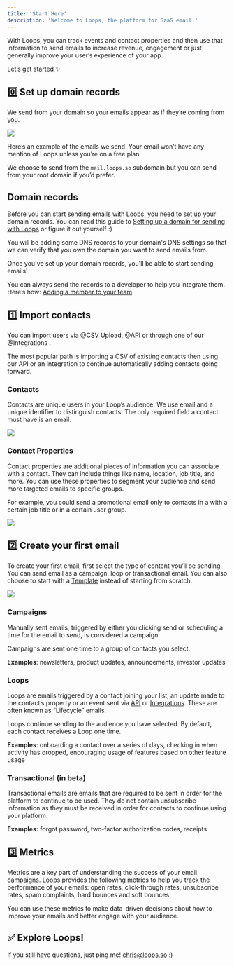 ```yaml
---
title: 'Start Here'
description: 'Welcome to Loops, the platform for SaaS email.'
---
```


With Loops, you can track events and contact properties and then use that information to send emails to increase revenue, engagement or just generally improve your user’s experience of your app.

Let’s get started ✨

## 0️⃣ Set up domain records

We send from your domain so your emails appear as if they’re coming from you.

![](/images/set-up-domain.png)

Here’s an example of the emails we send. Your email won’t have any mention of Loops unless you’re on a free plan.

We choose to send from the `mail.loops.so` subdomain but you can send from your root domain if you’d prefer.

## Domain records

Before you can start sending emails with Loops, you need to set up your domain records. You can read this guide to [Setting up a domain for sending with Loops](/deliverability/setting-domain) or figure it out yourself :)

You will be adding some DNS records to your domain's DNS settings so that we can verify that you own the domain you want to send emails from.

Once you've set up your domain records, you'll be able to start sending emails!

You can always send the records to a developer to help you integrate them. Here’s how: [Adding a member to your team](/account/adding-team-member)

## 1️⃣ Import contacts

You can import users via @CSV Upload, @API or through one of our @Integrations .

<Tip>
  The most popular path is importing a CSV of existing contacts then using our
  API or an Integration to continue automatically adding contacts going forward.
</Tip>

### Contacts

Contacts are unique users in your Loop’s audience. We use email and a unique identifier to distinguish contacts. The only required field a contact must have is an email.

<Frame caption="Contact email address pictured">
  <img src="/images/contacts.png" />
</Frame>

### Contact Properties

Contact properties are additional pieces of information you can associate with a contact. They can include things like name, location, job title, and more. You can use these properties to segment your audience and send more targeted emails to specific groups.

For example, you could send a promotional email only to contacts in a with a certain job title or in a certain user group.

<Frame caption="Contact properties pictured">
  <img src="/images/contact-properties.png" />
</Frame>

## 2️⃣ Create your first email

To create your first email, first select the type of content you’ll be sending. You can send email as a campaign, loop or transactional email. You can also choose to start with a [Template](https://app.loops.so/templates) instead of starting from scratch.

![](/images/create-first-email.png)

### Campaigns

Manually sent emails, triggered by either you clicking send or scheduling a time for the email to send, is considered a campaign.

Campaigns are sent one time to a group of contacts you select.

**Examples**: newsletters, product updates, announcements, investor updates

### Loops

Loops are emails triggered by a contact joining your list, an update made to the contact’s property or an event sent via [API](/add-users/api-reference) or [Integrations](/add-users/integrations). These are often known as “Lifecycle” emails.

Loops continue sending to the audience you have selected. By default, each contact receives a Loop one time.

**Examples**: onboarding a contact over a series of days, checking in when activity has dropped, encouraging usage of features based on other feature usage

### Transactional (in beta)

Transactional emails are emails that are required to be sent in order for the platform to continue to be used. They do not contain unsubscribe information as they must be received in order for contacts to continue using your platform.

**Examples:** forgot password, two-factor authorization codes, receipts

## 3️⃣ Metrics

Metrics are a key part of understanding the success of your email campaigns. Loops provides the following metrics to help you track the performance of your emails: open rates, click-through rates, unsubscribe rates, spam complaints, hard bounces and soft bounces.

You can use these metrics to make data-driven decisions about how to improve your emails and better engage with your audience.

## ✅ Explore Loops!

If you still have questions, just ping me! chris@loops.so :)
